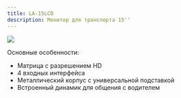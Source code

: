 ```yaml
---
title: LA-15LCD
description: Монитор для транспорта 15''
---
```


![](/img/mon_m1.png)

Основные особенности:

* Матрица с разрешением HD
* 4 входных интерфейса
* Металлический корпус с универсальной подставкой
* Встроенный динамик для общения с водителем
